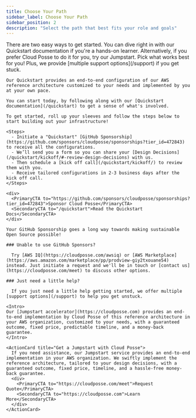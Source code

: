 ```yaml
---
title: Choose Your Path
sidebar_label: Choose Your Path
sidebar_position: 2
description: "Select the path that best fits your role and goals"
---
```



<Intro>
  There are two easy ways to get started. You can dive right in with our Quickstart documentation if you're a hands-on learner. Alternatively, if you prefer Cloud Posse to do it for you, try our Jumpstart. Pick what works best for you! Plus, we provide [multiple support options](/support) if you get stuck.
</Intro>

<Tabs>
  <TabItem value="quickstart" label="Quickstart (DIY)">

    Our Quickstart provides an end-to-end configuration of our AWS reference architecture customized to your needs and implemented by you at your own pace.

    You can start today, by following along with our [Quickstart documentation](/quickstart) to get a sense of what's involved.

    To get started, roll up your sleeves and follow the steps below to start building out your infrastructure!

    <Steps>
      - Initiate a "Quickstart" [GitHub Sponsorship](https://github.com/sponsors/cloudposse/sponsorships?tier_id=472843) to receive all the configurations.
      - We’ll send you a form so you can share your [Design Decisions](/quickstart/kickoff/#-review-design-decisions) with us.
      - Then schedule a [kick off call](/quickstart/kickoff/) to review them with you.
      - Receive tailored configurations in 2-3 business days after the kick off call.
    </Steps>

    <div>
      <PrimaryCTA to="https://github.com/sponsors/cloudposse/sponsorships?tier_id=472843">Sponsor Cloud Posse</PrimaryCTA>
      <SecondaryCTA to="/quickstart">Read the Quickstart Docs</SecondaryCTA>
    </div>

    Your GitHub Sponsorship goes a long way towards making sustainable Open Source possible!

    ### Unable to use GitHub Sponsors?

      Try [AWS IQ](https://cloudposse.com/awsiq) or [AWS Marketplace](https://aws.amazon.com/marketplace/pp/prodview-giy2txouane54) instead. Just initiate a request and we'll be in touch or [contact us](https://cloudposse.com/meet) to discuss other options.

    ### Just need a little help?

      If you just need a little help getting started, we offer multiple [support options](/support) to help you get unstuck.

  </TabItem>

  <TabItem value="jumpstart" label="Jumpstart">

    <Intro>
    Our [Jumpstart accelerator](https://cloudposse.com) provides an end-to-end implementation by Cloud Posse of this reference architecture in your AWS organization, customized to your needs, with a guaranteed outcome, fixed price, predictable timeline, and a money-back guarantee.
    </Intro>

    <ActionCard title="Get a Jumpstart with Cloud Posse">
      If you need assistance, our Jumpstart service provides an end-to-end implementation in your AWS organization. We swiftly implement the reference architecture, tailored to your design decisions, with a guaranteed outcome, fixed price, timeline, and a hassle-free money-back guarantee.
      <div>
        <PrimaryCTA to="https://cloudposse.com/meet">Request Quote</PrimaryCTA>
        <SecondaryCTA to="https://cloudposse.com">Learn More</SecondaryCTA>
      </div>
    </ActionCard>

  </TabItem>
</Tabs>
